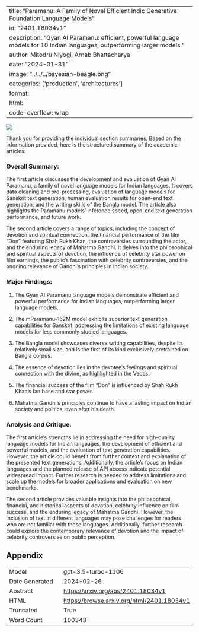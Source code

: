 
---
title: "Paramanu: A Family of Novel Efficient Indic Generative Foundation Language Models"
id: "2401.18034v1"
description: "Gyan AI Paramanu: efficient, powerful language models for 10 Indian languages, outperforming larger models."
author: Mitodru Niyogi, Arnab Bhattacharya
date: "2024-01-31"
image: "../../../bayesian-beagle.png"
categories: ['production', 'architectures']
format:
  html:
    code-overflow: wrap
---

![](../../../bayesian-beagle.png)

Thank you for providing the individual section summaries. Based on the information provided, here is the structured summary of the academic articles:

### Overall Summary:

The first article discusses the development and evaluation of Gyan AI Paramanu, a family of novel language models for Indian languages. It covers data cleaning and pre-processing, evaluation of language models for Sanskrit text generation, human evaluation results for open-end text generation, and the writing skills of the Bangla model. The article also highlights the Paramanu models' inference speed, open-end text generation performance, and future work.

The second article covers a range of topics, including the concept of devotion and spiritual connection, the financial performance of the film "Don" featuring Shah Rukh Khan, the controversies surrounding the actor, and the enduring legacy of Mahatma Gandhi. It delves into the philosophical and spiritual aspects of devotion, the influence of celebrity star power on film earnings, the public's fascination with celebrity controversies, and the ongoing relevance of Gandhi's principles in Indian society.

### Major Findings:
1. The Gyan AI Paramanu language models demonstrate efficient and powerful performance for Indian languages, outperforming larger language models.
2. The mParamanu-162M model exhibits superior text generation capabilities for Sanskrit, addressing the limitations of existing language models for less commonly studied languages.
3. The Bangla model showcases diverse writing capabilities, despite its relatively small size, and is the first of its kind exclusively pretrained on Bangla corpus.

1. The essence of devotion lies in the devotee's feelings and spiritual connection with the divine, as highlighted in the Vedas.
2. The financial success of the film "Don" is influenced by Shah Rukh Khan's fan base and star power.
3. Mahatma Gandhi's principles continue to have a lasting impact on Indian society and politics, even after his death.

### Analysis and Critique:
The first article's strengths lie in addressing the need for high-quality language models for Indian languages, the development of efficient and powerful models, and the evaluation of text generation capabilities. However, the article could benefit from further context and explanation of the presented text generations. Additionally, the article's focus on Indian languages and the planned release of API access indicate potential widespread impact. Further research is needed to address limitations and scale up the models for broader applications and evaluation on new benchmarks.

The second article provides valuable insights into the philosophical, financial, and historical aspects of devotion, celebrity influence on film success, and the enduring legacy of Mahatma Gandhi. However, the inclusion of text in different languages may pose challenges for readers who are not familiar with those languages. Additionally, further research could explore the contemporary relevance of devotion and the impact of celebrity controversies on public perception.

## Appendix

|          |          |
|----------|----------|
| Model     | gpt-3.5-turbo-1106       |
| Date Generated     | 2024-02-26       |
| Abstract | [https://arxiv.org/abs/2401.18034v1](https://arxiv.org/abs/2401.18034v1)        |
| HTML     | [https://browse.arxiv.org/html/2401.18034v1](https://browse.arxiv.org/html/2401.18034v1)       |
| Truncated       | True       |
| Word Count       | 100343       |